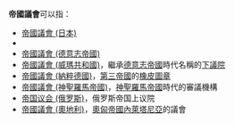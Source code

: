 '''帝國議會'''可以指：
* [[帝國議會_(日本)|帝國議會 (日本)]]
* {{link-en|帝國議會 (北德意志邦聯)|Reichstag (North German Confederation)}}
* [[帝國議會_(德意志帝國)|帝國議會 (德意志帝國)]]
* [[帝國議會_(威瑪共和國)|帝國議會 (威瑪共和國)]]，繼承[[德意志帝國|德意志帝國]]時代名稱的[[下議院|下議院]]
* [[帝國議會_(納粹德國)|帝國議會 (納粹德國)]]，[[第三帝國|第三帝國]]的[[橡皮圖章_(政治)|橡皮圖章]]
* [[帝國議會_(神聖羅馬帝國)|帝國議會 (神聖羅馬帝國)]]，[[神聖羅馬帝國|神聖羅馬帝國]]時代的審議機構
* [[帝国议会_(俄罗斯)|帝国议会 (俄罗斯)]]，俄罗斯帝国上议院
* [[帝國議會_(奧地利)|帝國議會 (奧地利)]]，[[奧匈帝國|奧匈帝國]][[內萊塔尼亞|內萊塔尼亞]]的議會
{{disambig|Cat=四字组织机构消歧义}}